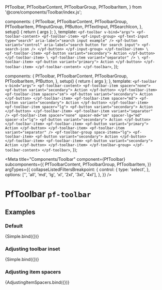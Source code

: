 
  PfToolbar,
  PfToolbarContent,
  PfToolbarGroup,
  PfToolbarItem,
} from '@core/components/Toolbar/index.js';

  components: {
    PfToolbar,
    PfToolbarContent,
    PfToolbarGroup,
    PfToolbarItem,
    PfInputGroup,
    PfButton,
    PfTextInput,
    PfSearchIcon,
  },
  setup() {
    return { args };
  },
  template: `
    <pf-toolbar v-bind="args">
      <pf-toolbar-content>
        <pf-toolbar-item>
          <pf-input-group>
            <pf-text-input type="search" aria-label="search input example" />
            <pf-button variant="control" aria-label="search button for search input">
              <pf-search-icon />
            </pf-button>
          </pf-input-group>
        </pf-toolbar-item>
        \
        <pf-toolbar-item>
          <pf-button variant="secondary">
            Action
          </pf-button>
        </pf-toolbar-item>
        \
        <pf-toolbar-item variant="separator" />
        \
        <pf-toolbar-item>
          <pf-button variant="primary">
            Action
          </pf-button>
        </pf-toolbar-item>
      </pf-toolbar-content>
    </pf-toolbar>
  `,
});

  components: {
    PfToolbar,
    PfToolbarContent,
    PfToolbarGroup,
    PfToolbarItem,
    PfButton,
  },
  setup() {
    return { args };
  },
  template: `
    <pf-toolbar v-bind="args">
      <pf-toolbar-content>
        <pf-toolbar-item spacer="none">
          <pf-button variant="secondary">
            Action
          </pf-button>
        </pf-toolbar-item>
        <pf-toolbar-item spacer="sm">
          <pf-button variant="secondary">
            Action
          </pf-button>
        </pf-toolbar-item>
        <pf-toolbar-item spacer="md">
          <pf-button variant="secondary">
            Action
          </pf-button>
        </pf-toolbar-item>
        <pf-toolbar-item spacer="lg">
          <pf-button variant="secondary">
            Action
          </pf-button>
        </pf-toolbar-item>
        <pf-toolbar-item variant="separator" />
        <pf-toolbar-item spacer="none" spacer-md="sm" spacer-lg="md" spacer-xl="lg">
          <pf-button variant="secondary">
            Action
          </pf-button>
        </pf-toolbar-item>
        <pf-toolbar-item>
          <pf-button variant="primary">
            Action
          </pf-button>
        </pf-toolbar-item>
        <pf-toolbar-item variant="separator" />
        <pf-toolbar-group space-items="lg">
          <pf-toolbar-item>
            <pf-button variant="secondary">
              Action
            </pf-button>
          </pf-toolbar-item>
          <pf-toolbar-item>
            <pf-button variant="secondary">
              Action
            </pf-button>
          </pf-toolbar-item>
        </pf-toolbar-group>
      </pf-toolbar-content>
    </pf-toolbar>
  `,
});


<Meta title="Components/Toolbar" component={PfToolbar} subcomponents={{ PfToolbarContent, PfToolbarGroup, PfToolbarItem, }} argTypes={{
    collapseListedFiltersBreakpoint: {
      control: {
        type: 'select',
      },
      options: ['', 'all', 'md', 'lg', 'xl', '2xl', '3xl', '4xl'],
    },
  }} />

# PfToolbar `pf-toolbar`

## Examples

### Default

<Canvas withSource="open">
  <Story name="Simple">
    {Simple.bind({})}
  </Story>
</Canvas>

<ArgsTable story="Simple" />

### Adjusting toolbar inset

<Canvas withSource="open">
  <Story name="Adjusting toolbar inset" args={{
    inset: 'none',
    'inset-md': 'sm',
    'inset-xl': '2xl',
    'inset-2xl': 'lg',
  }}>
    {Simple.bind({})}
  </Story>
</Canvas>

### Adjusting item spacers

<Canvas withSource="open">
  <Story name="Adjusting item spacers" args={{
    inset: 'none',
    'inset-md': 'sm',
    'inset-xl': '2xl',
    'inset-2xl': 'lg',
  }}>
    {AdjustingItemSpacers.bind({})}
  </Story>
</Canvas>
